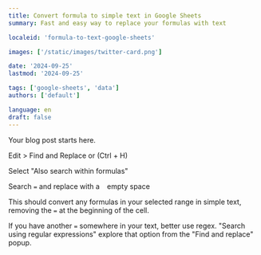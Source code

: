 ```yaml
---
title: Convert formula to simple text in Google Sheets
summary: Fast and easy way to replace your formulas with text

localeid: 'formula-to-text-google-sheets'

images: ['/static/images/twitter-card.png']

date: '2024-09-25'
lastmod: '2024-09-25'

tags: ['google-sheets', 'data']
authors: ['default']

language: en
draft: false
---
```


Your blog post starts here.

Edit > Find and Replace
or (Ctrl + H)

Select "Also search within formulas"

Search `=` and replace with a ` ` empty space

This should convert any formulas in your selected range in simple text, removing the `=` at the beginning of the cell.

If you have another `=` somewhere in your text, better use regex. "Search using regular expressions" explore that option from the "Find and replace" popup.
